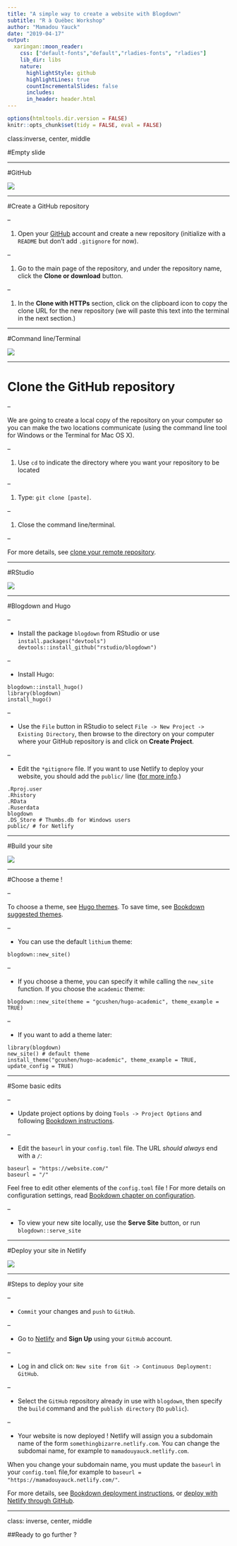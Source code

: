 ```yaml
---
title: "A simple way to create a website with Blogdown"
subtitle: "R à Québec Workshop"
author: "Mamadou Yauck"
date: "2019-04-17"
output:
  xaringan::moon_reader:
    css: ["default-fonts","default","rladies-fonts", "rladies"]
    lib_dir: libs
    nature:
      highlightStyle: github
      highlightLines: true
      countIncrementalSlides: false
      includes:
      in_header: header.html
---
```


```r
options(htmltools.dir.version = FALSE)
knitr::opts_chunk$set(tidy = FALSE, eval = FALSE)
```



class:inverse, center, middle



#Empty slide

---


#GitHub


![](blogdown-signpost-1.png)

---

#Create a GitHub repository

--

1. Open your [GitHub](https://github.com) account and create a new repository (initialize with a `README` but don't add `.gitignore` for now).

--

1. Go to the main page of the repository, and under the repository name, click the **Clone or download** button.

--

1. In the **Clone with HTTPs** section, click on the clipboard icon to copy the clone URL for the new repository (we will paste this text into the terminal in the next section.) 

---

#Command line/Terminal


![](blogdown-signpost-2.png)

---

# Clone the GitHub repository

--

We are going to create a local copy of the repository on your computer so you can make the two locations communicate (using the command line tool for Windows or the Terminal for Mac OS X).

--
    
1. Use `cd` to indicate the directory where you want your repository to be located

--

1. Type: `git clone [paste]`.

--

1. Close the command line/terminal.

--



For more details, see [clone your remote repository](https://help.github.com/articles/cloning-a-repository/).

---

#RStudio

![](blogdown-signpost-3.png)

---

#Blogdown and Hugo

--

- Install the package `blogdown` from  RStudio or use `install.packages("devtools") devtools::install_github("rstudio/blogdown")`

--

- Install Hugo:

```
blogdown::install_hugo()
library(blogdown)
install_hugo()
```
--

- Use the `File` button in RStudio to select `File -> New Project -> Existing Directory`, then browse to the directory on your computer where your GitHub repository is and click on **Create Project**.

--

- Edit the `*gitignore` file. If you want to use Netlify to deploy your website, you should add the `public/` line ([for more info](https://bookdown.org/yihui/blogdown/version-control.html).)

```
.Rproj.user
.Rhistory
.RData
.Ruserdata
blogdown
.DS_Store # Thumbs.db for Windows users
public/ # for Netlify
```
---

#Build your site

![](blogdown-signpost-4.png)

---

#Choose a theme !

--

To choose a theme, see [Hugo themes](https://themes.gohugo.io/). To save time, see [Bookdown suggested themes](https://bookdown.org/yihui/blogdown/other-themes.html).

--

- You can use the default `lithium` theme: 

```
blogdown::new_site() 
```
--

- If you choose a theme, you can specify it while calling the `new_site` function. If you choose the `academic` theme:

```
blogdown::new_site(theme = "gcushen/hugo-academic", theme_example = TRUE)
```
--

- If you want to add a theme later:
    
```
library(blogdown)
new_site() # default theme 
install_theme("gcushen/hugo-academic", theme_example = TRUE, update_config = TRUE)
```
---

#Some basic edits

--

- Update project options by doing `Tools -> Project Options` and following [Bookdown instructions](https://bookdown.org/yihui/blogdown/rstudio-ide.html#fig:project-options).

--

- Edit the `baseurl` in your `config.toml` file. The URL *should always* end with a `/`:

```
baseurl = "https://website.com/"
baseurl = "/"
```
Feel free to edit other elements of the `config.toml` file ! For more details on configuration settings, read [Bookdown chapter on configuration](https://bookdown.org/yihui/blogdown/configuration.html).

--

- To view your new site locally, use the **Serve Site** button, or run `blogdown::serve_site`

---

#Deploy your site in Netlify

![](blogdown-signpost-5.png)

---

#Steps to deploy your site

--

- `Commit` your changes and `push` to `GitHub`.

--

- Go to [Netlify](https://www.netlify.com) and **Sign Up** using your `GitHub` account.

--

- Log in and click on: `New site from Git -> Continuous Deployment: GitHub`.

--

- Select the `GitHub` repository already in use with `blogdown`, then specify the `build` command and the `publish directory` (to `public`).

--

- Your website is now deployed ! Netlify will assign you a subdomain name of the form `somethingbizarre.netlify.com`. You can change the subdomai name, for example to `mamadouyauck.netlify.com`. 


When you change your subdomain name, you must update the `baseurl` in your `config.toml` file,for example to `baseurl = "https://mamadouyauck.netlify.com/"`.


For more details, see [Bookdown deployment instructions](https://bookdown.org/yihui/blogdown/deployment.html), or [deploy with Netlify through GitHub](https://bookdown.org/yihui/blogdown/netlify.html#netlify).

---

class: inverse, center, middle


##Ready to go further ?